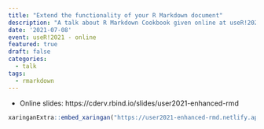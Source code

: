 ```yaml
---
title: "Extend the functionality of your R Markdown document"
description: "A talk about R Markdown Cookbook given online at useR!2021"
date: '2021-07-08'
event: useR!2021 - online
featured: true
draft: false
categories:
  - talk
tags:
  - rmarkdown
---
```


* Online slides: https://cderv.rbind.io/slides/user2021-enhanced-rmd


```r
xaringanExtra::embed_xaringan("https://user2021-enhanced-rmd.netlify.app/")
```

